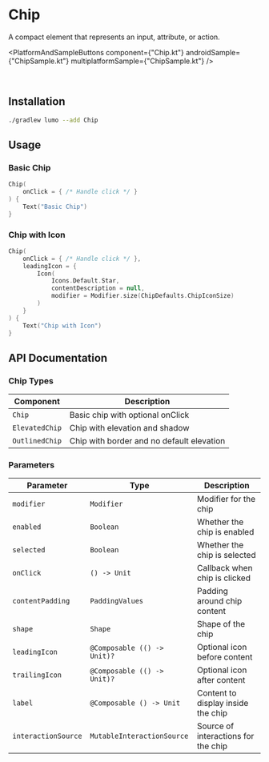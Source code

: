 
# Chip

A compact element that represents an input, attribute, or action.

<PlatformAndSampleButtons
  component={"Chip.kt"}
  androidSample={"ChipSample.kt"}
  multiplatformSample={"ChipSample.kt"}
/>

<Demo componentId="CHIP" />

<br />

## Installation

```bash copy
./gradlew lumo --add Chip
```

## Usage

### Basic Chip

```kotlin copy
Chip(
    onClick = { /* Handle click */ }
) {
    Text("Basic Chip")
}
```

### Chip with Icon

```kotlin copy
Chip(
    onClick = { /* Handle click */ },
    leadingIcon = {
        Icon(
            Icons.Default.Star,
            contentDescription = null,
            modifier = Modifier.size(ChipDefaults.ChipIconSize)
        )
    }
) {
    Text("Chip with Icon")
}
```

## API Documentation

### Chip Types

| Component      | Description                               |
| -------------- | ----------------------------------------- |
| `Chip`         | Basic chip with optional onClick          |
| `ElevatedChip` | Chip with elevation and shadow            |
| `OutlinedChip` | Chip with border and no default elevation |

### Parameters

| Parameter           | Type                        | Description                         |
| ------------------- | --------------------------- | ----------------------------------- |
| `modifier`          | `Modifier`                  | Modifier for the chip               |
| `enabled`           | `Boolean`                   | Whether the chip is enabled         |
| `selected`          | `Boolean`                   | Whether the chip is selected        |
| `onClick`           | `() -> Unit`                | Callback when chip is clicked       |
| `contentPadding`    | `PaddingValues`             | Padding around chip content         |
| `shape`             | `Shape`                     | Shape of the chip                   |
| `leadingIcon`       | `@Composable (() -> Unit)?` | Optional icon before content        |
| `trailingIcon`      | `@Composable (() -> Unit)?` | Optional icon after content         |
| `label`             | `@Composable () -> Unit`    | Content to display inside the chip  |
| `interactionSource` | `MutableInteractionSource`  | Source of interactions for the chip |
